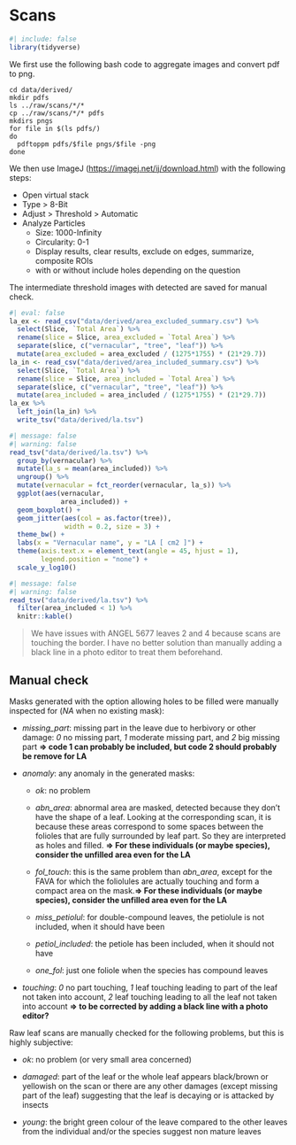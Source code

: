 # Scans {.unnumbered}

```r
#| include: false
library(tidyverse)
```

We first use the following bash code to aggregate images and convert pdf to png.

```         
cd data/derived/
mkdir pdfs
ls ../raw/scans/*/*
cp ../raw/scans/*/* pdfs
mkdirs pngs
for file in $(ls pdfs/)
do
  pdftoppm pdfs/$file pngs/$file -png
done
```

We then use ImageJ (<https://imagej.net/ij/download.html>) with the following steps:

-   Open virtual stack
-   Type \> 8-Bit
-   Adjust \> Threshold \> Automatic
-   Analyze Particles
    -   Size: 1000-Infinity
    -   Circularity: 0-1
    -   Display results, clear results, exclude on edges, summarize, composite ROIs
    -   with or without include holes depending on the question

The intermediate threshold images with detected are saved for manual check.

```r
#| eval: false
la_ex <- read_csv("data/derived/area_excluded_summary.csv") %>% 
  select(Slice, `Total Area`) %>% 
  rename(slice = Slice, area_excluded = `Total Area`) %>% 
  separate(slice, c("vernacular", "tree", "leaf")) %>% 
  mutate(area_excluded = area_excluded / (1275*1755) * (21*29.7))
la_in <- read_csv("data/derived/area_included_summary.csv") %>% 
  select(Slice, `Total Area`) %>% 
  rename(slice = Slice, area_included = `Total Area`) %>% 
  separate(slice, c("vernacular", "tree", "leaf")) %>% 
  mutate(area_included = area_included / (1275*1755) * (21*29.7))
la_ex %>% 
  left_join(la_in) %>% 
  write_tsv("data/derived/la.tsv")
```

```r
#| message: false
#| warning: false
read_tsv("data/derived/la.tsv") %>% 
  group_by(vernacular) %>% 
  mutate(la_s = mean(area_included)) %>% 
  ungroup() %>% 
  mutate(vernacular = fct_reorder(vernacular, la_s)) %>% 
  ggplot(aes(vernacular,
             area_included)) +
  geom_boxplot() +
  geom_jitter(aes(col = as.factor(tree)),
              width = 0.2, size = 3) + 
  theme_bw() +
  labs(x = "Vernacular name", y = "LA [ cm2 ]") +
  theme(axis.text.x = element_text(angle = 45, hjust = 1),
        legend.position = "none") +
  scale_y_log10()
```

```r
#| message: false
#| warning: false
read_tsv("data/derived/la.tsv") %>% 
  filter(area_included < 1) %>% 
  knitr::kable()
```

> We have issues with ANGEL 5677 leaves 2 and 4 because scans are touching the border. I have no better solution than manually adding a black line in a photo editor to treat them beforehand.

## Manual check

Masks generated with the option allowing holes to be filled were manually inspected for (*NA* when no existing mask):

-   *missing_part*: missing part in the leave due to herbivory or other damage: *0* no missing part, *1* moderate missing part, and *2* big missing part **=\> code 1 can probably be included, but code 2 should probably be remove for LA**

-   *anomaly*: any anomaly in the generated masks:

    -   *ok*: no problem

    -   *abn_area*: abnormal area are masked, detected because they don't have the shape of a leaf. Looking at the corresponding scan, it is because these areas correspond to some spaces between the folioles that are fully surrounded by leaf part. So they are interpreted as holes and filled. **=\> For these individuals (or maybe species), consider the unfilled area even for the LA**

    -   *fol_touch*: this is the same problem than *abn_area*, except for the FAVA for which the foliolules are actually touching and form a compact area on the mask.**=\> For these individuals (or maybe species), consider the unfilled area even for the LA**

    -   *miss_petiolul*: for double-compound leaves, the petiolule is not included, when it should have been
    
    -   *petiol_included*: the petiole has been included, when it should not have

    -   *one_fol*: just one foliole when the species has compound leaves

-   *touching*: *0* no part touching, *1* leaf touching leading to part of the leaf not taken into account, *2* leaf touching leading to all the leaf not taken into account **=\> to be corrected by adding a black line with a photo editor?**

Raw leaf scans are manually checked for the following problems, but this is highly subjective:

-   *ok*: no problem (or very small area concerned)

-   *damaged*: part of the leaf or the whole leaf appears black/brown or yellowish on the scan or there are any other damages (except missing part of the leaf) suggesting that the leaf is decaying or is attacked by insects

-   *young*: the bright green colour of the leave compared to the other leaves from the individual and/or the species suggest non mature leaves
